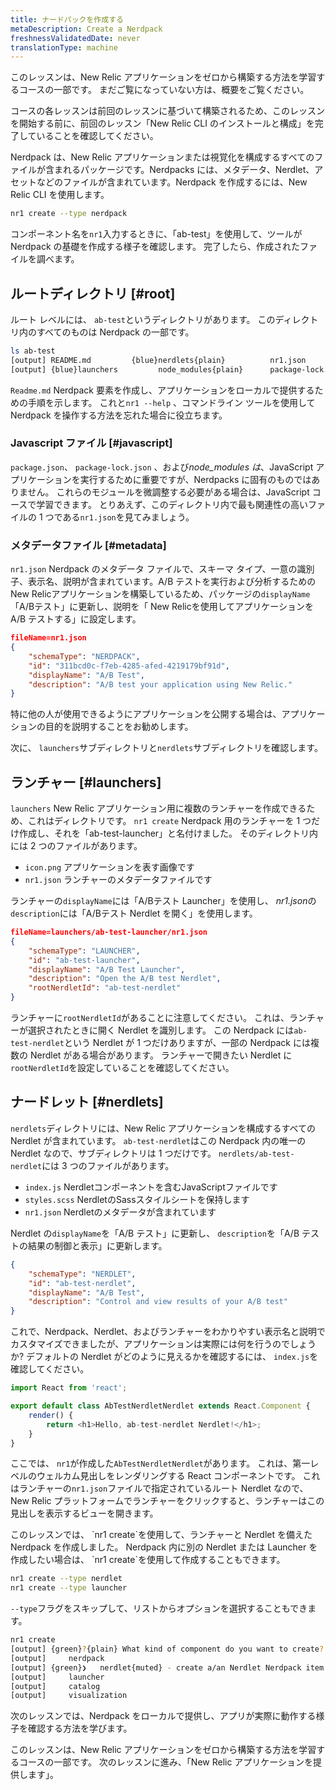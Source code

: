 ```yaml
---
title: ナードパックを作成する
metaDescription: Create a Nerdpack
freshnessValidatedDate: never
translationType: machine
---
```


<Callout variant="tip">
  このレッスンは、New Relic アプリケーションをゼロから構築する方法を学習するコースの一部です。 まだご覧になっていない方は、概要をご覧ください。

  コースの各レッスンは前回のレッスンに基づいて構築されるため、このレッスンを開始する前に、前回のレッスン「New Relic CLI のインストールと構成」を完了していることを確認してください。
</Callout>

Nerdpack は、New Relic アプリケーションまたは視覚化を構成するすべてのファイルが含まれるパッケージです。Nerdpacks には、メタデータ、Nerdlet、アセットなどのファイルが含まれています。Nerdpack を作成するには、New Relic CLI を使用します。

```bash
nr1 create --type nerdpack
```

コンポーネント名を`nr1`入力するときに、「ab-test」を使用して、ツールが Nerdpack の基礎を作成する様子を確認します。 完了したら、作成されたファイルを調べます。

## ルートディレクトリ [#root]

ルート レベルには、 `ab-test`というディレクトリがあります。 このディレクトリ内のすべてのものは Nerdpack の一部です。

```bash
ls ab-test
[output] README.md         {blue}nerdlets{plain}          nr1.json          package.json
[output] {blue}launchers         node_modules{plain}      package-lock.json
```

`Readme.md` Nerdpack 要素を作成し、アプリケーションをローカルで提供するための手順を示します。 これと`nr1 --help` 、コマンドライン ツールを使用して Nerdpack を操作する方法を忘れた場合に役立ちます。

### Javascript ファイル [#javascript]

`package.json`、 `package-lock.json` 、および*node\_modules は*、JavaScript アプリケーションを実行するために重要ですが、Nerdpacks に固有のものではありません。 これらのモジュールを微調整する必要がある場合は、JavaScript コースで学習できます。 とりあえず、このディレクトリ内で最も関連性の高いファイルの 1 つである`nr1.json`を見てみましょう。

### メタデータファイル [#metadata]

`nr1.json` Nerdpack のメタデータ ファイルで、スキーマ タイプ、一意の識別子、表示名、説明が含まれています。A/B テストを実行および分析するためのNew Relicアプリケーションを構築しているため、パッケージの`displayName` 「A/Bテスト」に更新し、説明を「 New Relicを使用してアプリケーションを A/B テストする」に設定します。

```json
fileName=nr1.json
{
    "schemaType": "NERDPACK",
    "id": "311bcd0c-f7eb-4285-afed-4219179bf91d",
    "displayName": "A/B Test",
    "description": "A/B test your application using New Relic."
}
```

特に他の人が使用できるようにアプリケーションを公開する場合は、アプリケーションの目的を説明することをお勧めします。

次に、 `launchers`サブディレクトリと`nerdlets`サブディレクトリを確認します。

## ランチャー [#launchers]

`launchers` New Relic アプリケーション用に複数のランチャーを作成できるため、これはディレクトリです。 `nr1 create` Nerdpack 用のランチャーを 1 つだけ作成し、それを「ab-test-launcher」と名付けました。 そのディレクトリ内には 2 つのファイルがあります。

* `icon.png` アプリケーションを表す画像です
* `nr1.json` ランチャーのメタデータファイルです

ランチャーの`displayName`には「A/Bテスト Launcher」を使用し、 *nr1.json*の`description`には「A/Bテスト Nerdlet を開く」を使用します。

```json
fileName=launchers/ab-test-launcher/nr1.json
{
    "schemaType": "LAUNCHER",
    "id": "ab-test-launcher",
    "displayName": "A/B Test Launcher",
    "description": "Open the A/B test Nerdlet",
    "rootNerdletId": "ab-test-nerdlet"
}
```

ランチャーに`rootNerdletId`があることに注意してください。 これは、ランチャーが選択されたときに開く Nerdlet を識別します。 この Nerdpack には`ab-test-nerdlet`という Nerdlet が 1 つだけありますが、一部の Nerdpack には複数の Nerdlet がある場合があります。 ランチャーで開きたい Nerdlet に`rootNerdletId`を設定していることを確認してください。

## ナードレット [#nerdlets]

`nerdlets`ディレクトリには、New Relic アプリケーションを構成するすべての Nerdlet が含まれています。 `ab-test-nerdlet`はこの Nerdpack 内の唯一の Nerdlet なので、サブディレクトリは 1 つだけです。 `nerdlets/ab-test-nerdlet`には 3 つのファイルがあります。

* `index.js` Nerdletコンポーネントを含むJavaScriptファイルです
* `styles.scss` NerdletのSassスタイルシートを保持します
* `nr1.json` Nerdletのメタデータが含まれています

Nerdlet の`displayName`を「A/B テスト」に更新し、 `description`を「A/B テストの結果の制御と表示」に更新します。

```json fileName=nerdlets/ab-test-nerdlet/nr1.json
{
    "schemaType": "NERDLET",
    "id": "ab-test-nerdlet",
    "displayName": "A/B Test",
    "description": "Control and view results of your A/B test"
}
```

これで、Nerdpack、Nerdlet、およびランチャーをわかりやすい表示名と説明でカスタマイズできましたが、アプリケーションは実際には何を行うのでしょうか? デフォルトの Nerdlet がどのように見えるかを確認するには、 `index.js`を確認してください。

```js fileName=nerdlets/ab-test-nerdlet/index.js
import React from 'react';

export default class AbTestNerdletNerdlet extends React.Component {
    render() {
        return <h1>Hello, ab-test-nerdlet Nerdlet!</h1>;
    }
}
```

ここでは、 `nr1`が作成した`AbTestNerdletNerdlet`があります。 これは、第一レベルのウェルカム見出しをレンダリングする React コンポーネントです。 これはランチャーの`nr1.json`ファイルで指定されているルート Nerdlet なので、New Relic プラットフォームでランチャーをクリックすると、ランチャーはこの見出しを表示するビューを開きます。

<Callout variant="tip">
  このレッスンでは、 `nr1 create`を使用して、ランチャーと Nerdlet を備えた Nerdpack を作成しました。 Nerdpack 内に別の Nerdlet または Launcher を作成したい場合は、 `nr1 create`を使用して作成することもできます。

  ```sh
  nr1 create --type nerdlet
  nr1 create --type launcher
  ```

  `--type`フラグをスキップして、リストからオプションを選択することもできます。

  ```sh
  nr1 create
  [output] {green}?{plain} What kind of component do you want to create? {muted}› - Use arrow-keys. Return to submit.
  [output]     nerdpack
  [output] {green}❯   nerdlet{muted} - create a/an Nerdlet Nerdpack item inside your Nerdpack.
  [output]     launcher
  [output]     catalog
  [output]     visualization
  ```
</Callout>

次のレッスンでは、Nerdpack をローカルで提供し、アプリが実際に動作する様子を確認する方法を学びます。

<Callout variant="tip">
  このレッスンは、New Relic アプリケーションをゼロから構築する方法を学習するコースの一部です。 次のレッスンに進み、「New Relic アプリケーションを提供します」。
</Callout>